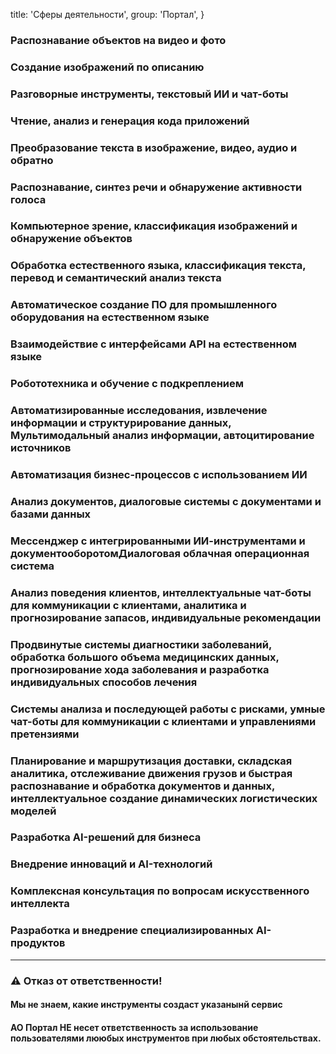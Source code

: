 
  title: 'Сферы деятельности',
  group: 'Портал',
}

### Распознавание объектов на видео и фото
### Создание изображений по описанию
### Разговорные инструменты, текстовый ИИ и чат-боты
### Чтение, анализ и генерация кода приложений
### Преобразование текста в изображение, видео, аудио и обратно
### Распознавание, синтез речи и обнаружение активности голоса
### Компьютерное зрение, классификация изображений и обнаружение объектов
### Обработка естественного языка, классификация текста, перевод и семантический анализ текста
### Автоматическое создание ПО для промышленного оборудования на естественном языке
### Взаимодействие с интерфейсами API на естественном языке
### Робототехника и обучение с подкреплением
### Автоматизированные исследования, извлечение информации и структурирование данных, Мультимодальный анализ информации, автоцитирование источников
### Автоматизация бизнес-процессов с использованием ИИ
### Анализ документов, диалоговые системы с документами и базами данных
### Мессенджер с интегрированными ИИ-инструментами и документооборотомДиалоговая облачная операционная система
### Анализ поведения клиентов, интеллектуальные чат-боты для коммуникации с клиентами, аналитика и прогнозирование запасов, индивидуальные рекомендации
### Продвинутые системы диагностики заболеваний, обработка большого объема медицинских данных, прогнозирование хода заболевания  и разработка индивидуальных способов лечения
### Системы анализа и последующей работы с рисками, умные чат-боты для коммуникации с клиентами и управлениями претензиями
### Планирование и маршрутизация доставки, складская аналитика, отслеживание движения грузов и быстрая распознавание и обработка документов и данных, интеллектуальное создание динамических логистических моделей
### Разработка AI-решений для бизнеса
### Внедрение инноваций и AI-технологий
### Комплексная консультация по вопросам искусственного интеллекта
### Разработка и внедрение специализированных AI-продуктов



---

### ⚠️ Отказ от ответственности!
#### Мы не знаем, какие инструменты создаст указанынй сервис
#### АО Портал НЕ несет ответственность за использование пользователями лююбых инструментов при любых обстоятельствах.

